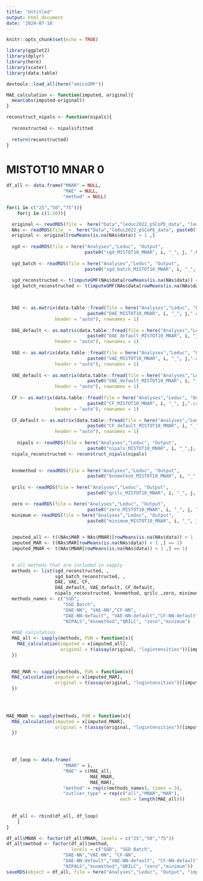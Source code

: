 ```yaml
---
title: "Untitled"
output: html_document
date: '2024-07-18'
---
```


```r
knitr::opts_chunk$set(echo = TRUE)
```

```r
library(ggplot2)
library(dplyr)
library(here)
library(scater)
library(data.table)

devtools::load_all(here("omicsGMF"))

```

```r
MAE_calculation <- function(imputed, original){
  mean(abs(imputed-original))
}

reconstruct_nipals <- function(nipals){
  
  reconstructed <- nipals$fitted
  
  return(reconstructed)
}
```



# MISTOT10 MNAR 0

```r
df_all <- data.frame("MNAR" = NULL,
                     "MAE" = NULL,
                     "method" = NULL)

for(i in c("25","50","75")){
    for(j in c(1:10)){

  original <- readRDS(file =  here("Data","leduc2022_pSCoPE_data", "leduc_sce.RDS"))
  NAs <- readRDS(file  =  here("Data","leduc2022_pSCoPE_data", paste0("leduc_MISTOT10_MNAR", i, "_", j, ".RDS")))
  original <- original[rowMeans(is.na(NAs$data)) < 1 ,]
  
  sgd <- readRDS(file = here("Analyses","Leduc", "Output", 
                             paste0("sgd_MISTOT10_MNAR", i, "_", j, ".RDS")))
  
  sgd_batch <- readRDS(file = here("Analyses","Leduc", "Output", 
                             paste0("sgd_batch_MISTOT10_MNAR", i, "_", j, ".RDS")))
  
  sgd_reconstructed <- t(imputeGMF(NAs$data[rowMeans(is.na(NAs$data)) < 1 ,], sgd))
  sgd_batch_reconstructed <- t(imputeGMF(NAs$data[rowMeans(is.na(NAs$data)) < 1 ,], sgd_batch))


  
  DAE <- as.matrix(data.table::fread(file = here("Analyses","Leduc", "Output", 
                              paste0("DAE_MISTOT10_MNAR", i, "_", j,".csv")),
                  header = "auto"), rownames = 1)
  
  DAE_default <- as.matrix(data.table::fread(file = here("Analyses","Leduc", "Output", 
                              paste0("DAE_default_MISTOT10_MNAR", i, "_", j,".csv")),
                  header = "auto"), rownames = 1)
  
  VAE <- as.matrix(data.table::fread(file = here("Analyses","Leduc", "Output", 
                              paste0("VAE_MISTOT10_MNAR", i, "_", j,".csv")),
                  header = "auto"), rownames = 1)
  
  VAE_default <- as.matrix(data.table::fread(file = here("Analyses","Leduc", "Output", 
                              paste0("VAE_default_MISTOT10_MNAR", i, "_", j,".csv")),
                  header = "auto"), rownames = 1)
  
  CF <- as.matrix(data.table::fread(file = here("Analyses","Leduc", "Output", 
                              paste0("CF_MISTOT10_MNAR", i, "_", j,".csv")),
                  header = "auto"), rownames = 1)
  
  CF_default <- as.matrix(data.table::fread(file = here("Analyses","Leduc", "Output", 
                              paste0("CF_default_MISTOT10_MNAR", i, "_", j,".csv")),
                  header = "auto"), rownames = 1)
  
    nipals <- readRDS(file = here("Analyses","Leduc", "Output",
                              paste0("nipals_MISTOT10_MNAR", i, "_",j, ".RDS")))
  nipals_reconstructed <- reconstruct_nipals(nipals)
  

  knnmethod <- readRDS(file = here("Analyses","Leduc", "Output", 
                              paste0("knnmethod_MISTOT10_MNAR", i, "_", j, ".RDS")))
  
  qrilc <- readRDS(file = here("Analyses","Leduc", "Output", 
                              paste0("qrilc_MISTOT10_MNAR", i, "_", j, ".RDS")))

  zero <- readRDS(file = here("Analyses","Leduc", "Output", 
                              paste0("zero_MISTOT10_MNAR", i, "_", j, ".RDS")))
  minimum <- readRDS(file = here("Analyses","Leduc", "Output",  
                              paste0("minimum_MISTOT10_MNAR", i, "_", j, ".RDS")))
  

  imputed_all <- t((NAs$MAR + NAs$MNAR)[rowMeans(is.na(NAs$data)) < 1 ,] == 1)
  imputed_MAR <- t(NAs$MAR[rowMeans(is.na(NAs$data)) < 1 ,] == 1)
  imputed_MNAR <- t(NAs$MNAR[rowMeans(is.na(NAs$data)) < 1 ,] == 1)

  
  # all methods that are included in sapply
  methods <- list(sgd_reconstructed, ,
                  sgd_batch_reconstructed, , 
                  DAE, VAE, CF, 
                  DAE_default, VAE_default, CF_default, 
                  nipals_reconstructed, knnmethod, qrilc ,zero, minimum)
  methods_names <- c("SGD", 
                     "SGD Batch", 
                     "DAE-NN", "VAE-NN","CF-NN",
                     "DAE-NN-default", "VAE-NN-default","CF-NN-default",
                     "NIPALS","knnmethod","QRILC", "zero","minimum")
  
  #MAE calculation
  MAE_all <- sapply(methods, FUN = function(x){
    MAE_calculation(imputed = x[imputed_all], 
                    original = t(assay(original, "logintensities"))[imputed_all])
  })
  

  MAE_MAR <- sapply(methods, FUN = function(x){
  MAE_calculation(imputed = x[imputed_MAR],
                  original = t(assay(original, "logintensities"))[imputed_MAR])
  })
  
  


MAE_MNAR <- sapply(methods, FUN = function(x){
  MAE_calculation(imputed = x[imputed_MNAR], 
                  original = t(assay(original, "logintensities"))[imputed_MNAR])
  })



  
  df_loop <- data.frame(
                     "MNAR" = i,
                     "MAE" = c(MAE_all,
                               MAE_MNAR,
                               MAE_MAR),
                     "method" = rep(c(methods_names), times = 3),
                     "outlier_type" = rep(c("all","MNAR","MAR"), 
                                          each = length(MAE_all)))
  
  
  df_all <- rbind(df_all, df_loop)
    }
}

df_all$MNAR <- factor(df_all$MNAR, levels = c("25","50","75"))
df_all$method <- factor(df_all$method, 
                        levels = c("SGD", "SGD Batch", 
                     "DAE-NN","VAE-NN", "CF-NN",
                     "DAE-NN-default","VAE-NN-default", "CF-NN-default",
                     "NIPALS","knnmethod","QRILC", "zero","minimum"))
saveRDS(object = df_all, file = here("Analyses","Leduc", "Output", "imputation_results_Leduc.RDS"))
```

